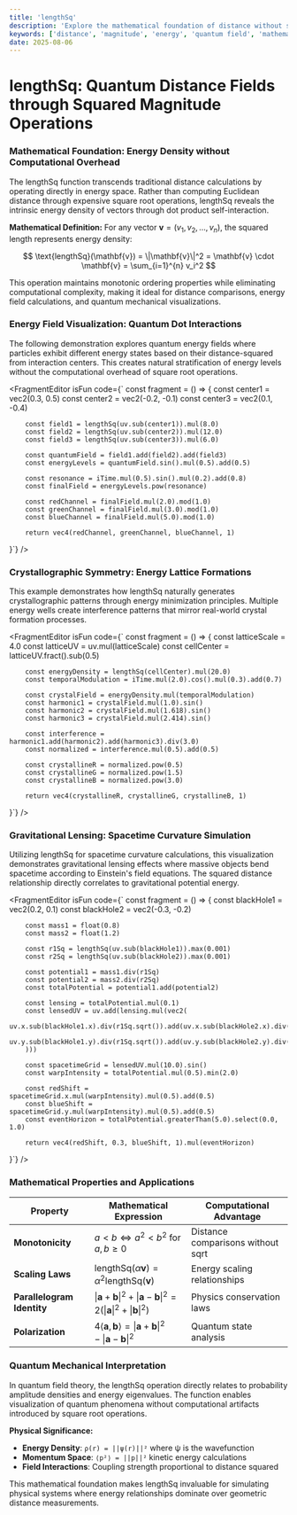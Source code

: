 ```yaml
---
title: 'lengthSq'
description: 'Explore the mathematical foundation of distance without square root complexity using quantum field visualization and energy density distributions'
keywords: ['distance', 'magnitude', 'energy', 'quantum field', 'mathematical beauty', 'performance']
date: 2025-08-06
---
```



# lengthSq: Quantum Distance Fields through Squared Magnitude Operations

### Mathematical Foundation: Energy Density without Computational Overhead

The lengthSq function transcends traditional distance calculations by operating directly in energy space. Rather than computing Euclidean distance through expensive square root operations, lengthSq reveals the intrinsic energy density of vectors through dot product self-interaction.

**Mathematical Definition:**
For any vector $\mathbf{v} = (v_1, v_2, \ldots, v_n)$, the squared length represents energy density:

$$
\text{lengthSq}(\mathbf{v}) = \|\mathbf{v}\|^2 = \mathbf{v} \cdot \mathbf{v} = \sum_{i=1}^{n} v_i^2
$$

This operation maintains monotonic ordering properties while eliminating computational complexity, making it ideal for distance comparisons, energy field calculations, and quantum mechanical visualizations.

### Energy Field Visualization: Quantum Dot Interactions

The following demonstration explores quantum energy fields where particles exhibit different energy states based on their distance-squared from interaction centers. This creates natural stratification of energy levels without the computational overhead of square root operations.

<FragmentEditor
        isFun
        code={`
const fragment = () => {
        const center1 = vec2(0.3, 0.5)
        const center2 = vec2(-0.2, -0.1)
        const center3 = vec2(0.1, -0.4)

        const field1 = lengthSq(uv.sub(center1)).mul(8.0)
        const field2 = lengthSq(uv.sub(center2)).mul(12.0)
        const field3 = lengthSq(uv.sub(center3)).mul(6.0)

        const quantumField = field1.add(field2).add(field3)
        const energyLevels = quantumField.sin().mul(0.5).add(0.5)

        const resonance = iTime.mul(0.5).sin().mul(0.2).add(0.8)
        const finalField = energyLevels.pow(resonance)

        const redChannel = finalField.mul(2.0).mod(1.0)
        const greenChannel = finalField.mul(3.0).mod(1.0)
        const blueChannel = finalField.mul(5.0).mod(1.0)

        return vec4(redChannel, greenChannel, blueChannel, 1)

}`}
/>

### Crystallographic Symmetry: Energy Lattice Formations

This example demonstrates how lengthSq naturally generates crystallographic patterns through energy minimization principles. Multiple energy wells create interference patterns that mirror real-world crystal formation processes.

<FragmentEditor
        isFun
        code={`
const fragment = () => {
        const latticeScale = 4.0
        const latticeUV = uv.mul(latticeScale)
        const cellCenter = latticeUV.fract().sub(0.5)

        const energyDensity = lengthSq(cellCenter).mul(20.0)
        const temporalModulation = iTime.mul(2.0).cos().mul(0.3).add(0.7)

        const crystalField = energyDensity.mul(temporalModulation)
        const harmonic1 = crystalField.mul(1.0).sin()
        const harmonic2 = crystalField.mul(1.618).sin()
        const harmonic3 = crystalField.mul(2.414).sin()

        const interference = harmonic1.add(harmonic2).add(harmonic3).div(3.0)
        const normalized = interference.mul(0.5).add(0.5)

        const crystallineR = normalized.pow(0.5)
        const crystallineG = normalized.pow(1.5)
        const crystallineB = normalized.pow(3.0)

        return vec4(crystallineR, crystallineG, crystallineB, 1)

}`}
/>

### Gravitational Lensing: Spacetime Curvature Simulation

Utilizing lengthSq for spacetime curvature calculations, this visualization demonstrates gravitational lensing effects where massive objects bend spacetime according to Einstein's field equations. The squared distance relationship directly correlates to gravitational potential energy.

<FragmentEditor
        isFun
        code={`
const fragment = () => {
        const blackHole1 = vec2(0.2, 0.1)
        const blackHole2 = vec2(-0.3, -0.2)

        const mass1 = float(0.8)
        const mass2 = float(1.2)

        const r1Sq = lengthSq(uv.sub(blackHole1)).max(0.001)
        const r2Sq = lengthSq(uv.sub(blackHole2)).max(0.001)

        const potential1 = mass1.div(r1Sq)
        const potential2 = mass2.div(r2Sq)
        const totalPotential = potential1.add(potential2)

        const lensing = totalPotential.mul(0.1)
        const lensedUV = uv.add(lensing.mul(vec2(
                uv.x.sub(blackHole1.x).div(r1Sq.sqrt()).add(uv.x.sub(blackHole2.x).div(r2Sq.sqrt())),
                uv.y.sub(blackHole1.y).div(r1Sq.sqrt()).add(uv.y.sub(blackHole2.y).div(r2Sq.sqrt()))
        )))

        const spacetimeGrid = lensedUV.mul(10.0).sin()
        const warpIntensity = totalPotential.mul(0.5).min(2.0)

        const redShift = spacetimeGrid.x.mul(warpIntensity).mul(0.5).add(0.5)
        const blueShift = spacetimeGrid.y.mul(warpIntensity).mul(0.5).add(0.5)
        const eventHorizon = totalPotential.greaterThan(5.0).select(0.0, 1.0)

        return vec4(redShift, 0.3, blueShift, 1).mul(eventHorizon)

}`}
/>

### Mathematical Properties and Applications

| Property                   | Mathematical Expression                                                                              | Computational Advantage           |
| -------------------------- | ---------------------------------------------------------------------------------------------------- | --------------------------------- |
| **Monotonicity**           | $a < b \Leftrightarrow a^2 < b^2$ for $a,b \geq 0$                                                   | Distance comparisons without sqrt |
| **Scaling Laws**           | $\text{lengthSq}(\alpha\mathbf{v}) = \alpha^2 \text{lengthSq}(\mathbf{v})$                           | Energy scaling relationships      |
| **Parallelogram Identity** | $\|\mathbf{a}+\mathbf{b}\|^2 + \|\mathbf{a}-\mathbf{b}\|^2 = 2(\|\mathbf{a}\|^2 + \|\mathbf{b}\|^2)$ | Physics conservation laws         |
| **Polarization**           | $4\langle\mathbf{a},\mathbf{b}\rangle = \|\mathbf{a}+\mathbf{b}\|^2 - \|\mathbf{a}-\mathbf{b}\|^2$   | Quantum state analysis            |

### Quantum Mechanical Interpretation

In quantum field theory, the lengthSq operation directly relates to probability amplitude densities and energy eigenvalues. The function enables visualization of quantum phenomena without computational artifacts introduced by square root operations.

**Physical Significance:**

- **Energy Density**: `ρ(r) = ||ψ(r)||²` where ψ is the wavefunction
- **Momentum Space**: `⟨p²⟩ = ||p||²` kinetic energy calculations
- **Field Interactions**: Coupling strength proportional to distance squared

This mathematical foundation makes lengthSq invaluable for simulating physical systems where energy relationships dominate over geometric distance measurements.
